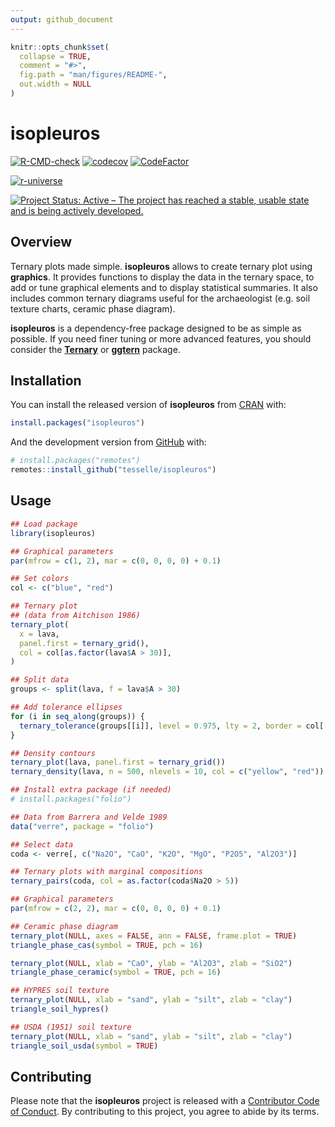 ```yaml
---
output: github_document
---
```


<!-- README.md is generated from README.Rmd. Please edit that file -->

```r
knitr::opts_chunk$set(
  collapse = TRUE,
  comment = "#>",
  fig.path = "man/figures/README-",
  out.width = NULL
)
```

# isopleuros

<!-- badges: start -->
[![R-CMD-check](https://github.com/tesselle/isopleuros/workflows/R-CMD-check/badge.svg)](https://github.com/tesselle/isopleuros/actions)
[![codecov](https://codecov.io/gh/tesselle/isopleuros/branch/main/graph/badge.svg)](https://app.codecov.io/gh/tesselle/isopleuros)
[![CodeFactor](https://www.codefactor.io/repository/github/tesselle/isopleuros/badge/main)](https://www.codefactor.io/repository/github/tesselle/isopleuros/overview/main)

[![r-universe](https://tesselle.r-universe.dev/badges/isopleuros)](https://tesselle.r-universe.dev){.pkgdown-devel}

[![Project Status: Active – The project has reached a stable, usable state and is being actively developed.](https://www.repostatus.org/badges/latest/active.svg)](https://www.repostatus.org/#active)
<!-- badges: end -->

## Overview

Ternary plots made simple. **isopleuros** allows to create ternary plot using **graphics**. It provides functions to display the data in the ternary space, to add or tune graphical elements and to display statistical summaries. It also includes common ternary diagrams useful for the archaeologist (e.g. soil texture charts, ceramic phase diagram).

**isopleuros** is a dependency-free package designed to be as simple as possible. If you need finer tuning or more advanced features, you should consider the [**Ternary**](https://ms609.github.io/Ternary/) or [**ggtern**](http://www.ggtern.com/) package.

## Installation

You can install the released version of **isopleuros** from [CRAN](https://CRAN.R-project.org) with:

```r
install.packages("isopleuros")
```

And the development version from [GitHub](https://github.com/) with:

```r
# install.packages("remotes")
remotes::install_github("tesselle/isopleuros")
```

## Usage

```r
## Load package
library(isopleuros)
```

```r
## Graphical parameters
par(mfrow = c(1, 2), mar = c(0, 0, 0, 0) + 0.1)

## Set colors
col <- c("blue", "red")

## Ternary plot
## (data from Aitchison 1986)
ternary_plot(
  x = lava, 
  panel.first = ternary_grid(),
  col = col[as.factor(lava$A > 30)],
)

## Split data
groups <- split(lava, f = lava$A > 30)

## Add tolerance ellipses
for (i in seq_along(groups)) {
  ternary_tolerance(groups[[i]], level = 0.975, lty = 2, border = col[[i]])
}

## Density contours
ternary_plot(lava, panel.first = ternary_grid())
ternary_density(lava, n = 500, nlevels = 10, col = c("yellow", "red"))
```

```r
## Install extra package (if needed)
# install.packages("folio")

## Data from Barrera and Velde 1989
data("verre", package = "folio")

## Select data
coda <- verre[, c("Na2O", "CaO", "K2O", "MgO", "P2O5", "Al2O3")]

## Ternary plots with marginal compositions
ternary_pairs(coda, col = as.factor(coda$Na2O > 5))
```

```r
## Graphical parameters
par(mfrow = c(2, 2), mar = c(0, 0, 0, 0) + 0.1)

## Ceramic phase diagram
ternary_plot(NULL, axes = FALSE, ann = FALSE, frame.plot = TRUE)
triangle_phase_cas(symbol = TRUE, pch = 16)

ternary_plot(NULL, xlab = "CaO", ylab = "Al2O3", zlab = "SiO2")
triangle_phase_ceramic(symbol = TRUE, pch = 16)

## HYPRES soil texture
ternary_plot(NULL, xlab = "sand", ylab = "silt", zlab = "clay")
triangle_soil_hypres()

## USDA (1951) soil texture
ternary_plot(NULL, xlab = "sand", ylab = "silt", zlab = "clay")
triangle_soil_usda(symbol = TRUE)
```

## Contributing

Please note that the **isopleuros** project is released with a [Contributor Code of Conduct](https://www.tesselle.org/conduct.html). By contributing to this project, you agree to abide by its terms.

